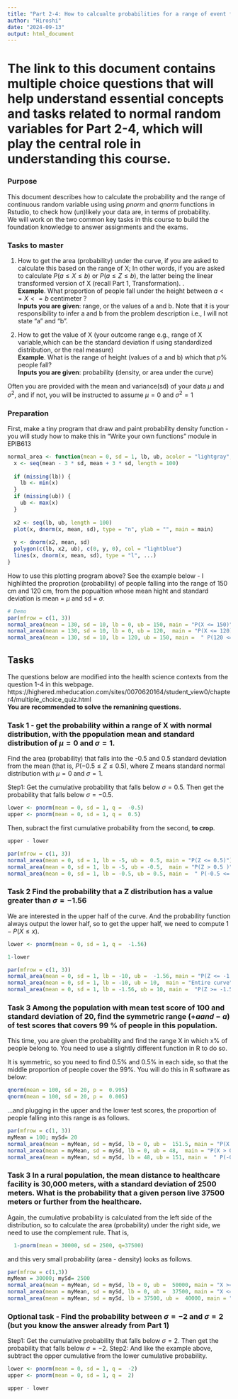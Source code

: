 ```yaml
---
title: "Part 2-4: How to calcualte probabilities for a range of event from your continuous data"
author: "Hiroshi"
date: "2024-09-13"
output: html_document
---
```



# The link to this document contains multiple choice questions that will help understand essential concepts and tasks related to normal random variables for Part 2-4, which will play the central role in understanding this course.  


  
### Purpose      
This document describes how to calculate the probability and the range of continuous random variable using using *pnorm* and *qnorm* functions in Rstudio, to check how (un)likely your data are, in terms of probability.  
We will work on the two common key tasks in this course to build the foundation knowledge to answer assignments and the exams.    


### Tasks to master 
1) How to get the area (probability) under the curve, if you are asked to calculate this based on the range of X; In other words, if you are asked to calculate $P(a \leq X  \leq b)$ or $P(a \leq  Z  \leq b)$, the latter being the linear transformed version of X (recall Part 1, Transformation). .     
  **Example**. What proportion of people fall under the height between $a <= X <= b$ centimeter ?    
  **Inputs you are given**: range, or the values of a and b. Note that it is your responsibility to infer a and b from the problem description i.e., I will not state "a" and "b". 
  
  
  
2) How to get the value of X (your outcome range e.g., range of X variable,which can be the standard deviation if using standardized distribution, or the real measure)   
  **Example**. What is the range of height (values of a and b) which that $p$% people fall?    
  **Inputs you are given**: probability (density, or area under the curve) 

Often you are provided with the mean and variance(sd) of your data $\mu$ and $\sigma^2$, and if not, you will be instructed to assume $\mu=0$ and $\sigma^2=1$   







### Preparation 
First, make a tiny program that draw and paint probability density function - you will study how to make this in "Write your own functions" module in EPIB613
```r
normal_area <- function(mean = 0, sd = 1, lb, ub, acolor = "lightgray", main , ...) {
  x <- seq(mean - 3 * sd, mean + 3 * sd, length = 100) 
  
  if (missing(lb)) {
    lb <- min(x)
  }
  if (missing(ub)) {
    ub <- max(x)
  }
  
  x2 <- seq(lb, ub, length = 100)    
  plot(x, dnorm(x, mean, sd), type = "n", ylab = "", main = main)
  
  y <- dnorm(x2, mean, sd)
  polygon(c(lb, x2, ub), c(0, y, 0), col = "lightblue")
  lines(x, dnorm(x, mean, sd), type = "l", ...)
}
```

How to use this plotting program above? See the example below - I highlihted the proprotion (probability) of people falling into the range of 150 cm and 120 cm, from the popualtion whose mean hight and standard deviation is mean = $\mu$ and sd = $\sigma$. 


```r
# Demo 
par(mfrow = c(1, 3))
normal_area(mean = 130, sd = 10, lb = 0, ub = 150, main = "P(X <= 150)")
normal_area(mean = 130, sd = 10, lb = 0, ub = 120,  main = "P(X <= 120)")
normal_area(mean = 130, sd = 10, lb = 120, ub = 150, main =  " P(120 <= X <= 150)" )
```



## Tasks  
The questions below are modified into the health science contexts from the question 1-4 in this webpage.    
https://highered.mheducation.com/sites/0070620164/student_view0/chapter4/multiple_choice_quiz.html    
**You are recommended to solve the remanining questions. **



### **Task 1** - get the probability within a range of X with normal distribution,  with the ppopulation mean and standard distribution of $\mu = 0$ and  $\sigma = 1$. 
Find the area (probability) that falls into the -0.5 and 0.5 standard deviation from the mean (that is, $P(-0.5 \leq Z \leq  0.5)$, where Z means standard normal distribution with $\mu = 0$ and  $\sigma = 1$.   

Step1: Get the cumulative probability that falls below $\sigma = 0.5$. Then get the probability that falls below $\sigma = -0.5$.
```r
lower <- pnorm(mean = 0, sd = 1, q =  -0.5)
upper <- pnorm(mean = 0, sd = 1, q =  0.5)
```

Then, subract the first cumulative probability from the second, **to crop**. 
```r
upper - lower 
```

```r
par(mfrow = c(1, 3))
normal_area(mean = 0, sd = 1, lb = -5, ub =  0.5, main = "P(Z <= 0.5)")
normal_area(mean = 0, sd = 1, lb = -5, ub = -0.5,  main = "P(Z > 0.5 )")
normal_area(mean = 0, sd = 1, lb = -0.5, ub = 0.5, main =  " P(-0.5 <= Z <= 0.5)" )
```


### **Task 2** Find the probability that a Z distribution has a value greater than $\sigma = -1.56$ 
We are interested in the upper half of the curve. And the probability function always output the lower half, so to get the upper half, we need to compute $1- P(X \leq x)$. 

```r
lower <- pnorm(mean = 0, sd = 1, q =  -1.56)

1-lower
```



```r
par(mfrow = c(1, 3))
normal_area(mean = 0, sd = 1, lb = -10, ub =  -1.56, main = "P(Z <= -1.56")
normal_area(mean = 0, sd = 1, lb = -10, ub = 10,  main = "Entire curve")
normal_area(mean = 0, sd = 1, lb = -1.56, ub = 10, main =  "P(Z >= -1.56") 
```


### **Task 3** Among the population with mean test score of 100 and standard deviation of 20, find the symmetric range ($+a and -a$) of test scores that covers 99 % of people in this population. 

This time, you are given the probability and find the range X in which x% of people belong to. You need to use a slightly different function in R to do so.   

It is symmetric, so you need to find 0.5% and 0.5% in each side, so that the middle proportion of people cover the 99%. You will do this in R software as below: 
```r
qnorm(mean = 100, sd = 20, p =  0.995)
qnorm(mean = 100, sd = 20, p =  0.005)
```
...and plugging in the upper and the lower test scores, the proportion of people falling into this range is as follows. 
```r
par(mfrow = c(1, 3))
myMean = 100; mySd= 20
normal_area(mean = myMean, sd = mySd, lb = 0, ub =  151.5, main = "P(X <= 0.095)")
normal_area(mean = myMean, sd = mySd, lb = 0, ub = 48,  main = "P(X > 0.05 )")
normal_area(mean = myMean, sd = mySd, lb = 48, ub = 151, main =  " P(-0.05 <= X <= 0.095)" )

```


### **Task 3** In a rural population, the mean distance to healthcare facility is 30,000 meters, with a standard deviation of 2500 meters. What is the probability that a given person live 37500 meters or further from the healthcare. 


Again, the cumulative probability is calculated from the left side of the distribution, so to calculate the area (probability) under the right side, we need to use the complement rule. That is, 
```r
  1-pnorm(mean = 30000, sd = 2500, q=37500)
```
and this very small probability (area - density) looks as follows. 

```r
par(mfrow = c(1,3))
myMean = 30000; mySd= 2500
normal_area(mean = myMean, sd = mySd, lb = 0, ub =  50000, main = "X >= 37500")
normal_area(mean = myMean, sd = mySd, lb = 0, ub =  37500, main = "X <= 37500")
normal_area(mean = myMean, sd = mySd, lb = 37500, ub =  40000, main = "X > 37500 (so tiny area...)")

```







### **Optional task** - Find the probability between $\sigma =-2$ and $\sigma = 2$ (but you know the answer already from Part 1)
Step1: Get the cumulative probability that falls below $\sigma = 2$. Then get the probability that falls below $\sigma = -2$.
Step2: And like the example above, subtract the opper cumulative from the lower cumulative probability.
```r
lower <- pnorm(mean = 0, sd = 1, q =  -2)
upper <- pnorm(mean = 0, sd = 1, q =  2)

upper - lower 
```

